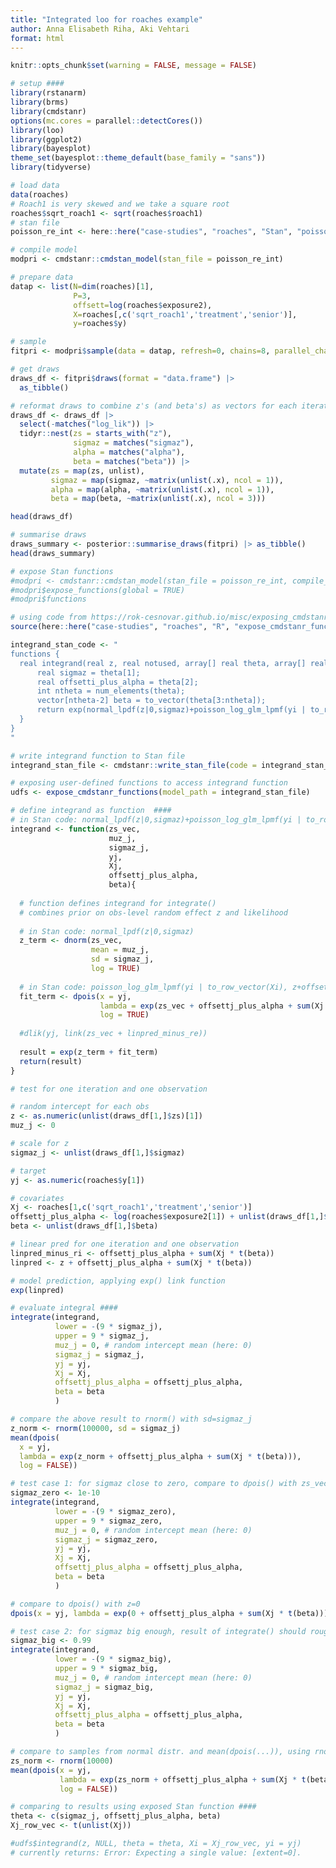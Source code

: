 ```yaml
---
title: "Integrated loo for roaches example"
author: Anna Elisabeth Riha, Aki Vehtari
format: html
---
```


```r
knitr::opts_chunk$set(warning = FALSE, message = FALSE) 
```

```r
# setup ####
library(rstanarm)
library(brms)
library(cmdstanr)
options(mc.cores = parallel::detectCores())
library(loo)
library(ggplot2)
library(bayesplot)
theme_set(bayesplot::theme_default(base_family = "sans"))
library(tidyverse)
```

```r
# load data
data(roaches)
# Roach1 is very skewed and we take a square root
roaches$sqrt_roach1 <- sqrt(roaches$roach1)
# stan file
poisson_re_int <- here::here("case-studies", "roaches", "Stan", "poisson_re_integrate.stan")
```

```r
# compile model
modpri <- cmdstanr::cmdstan_model(stan_file = poisson_re_int)

# prepare data
datap <- list(N=dim(roaches)[1], 
              P=3,
              offsett=log(roaches$exposure2),
              X=roaches[,c('sqrt_roach1','treatment','senior')],
              y=roaches$y)
```

```r
# sample
fitpri <- modpri$sample(data = datap, refresh=0, chains=8, parallel_chains=4)
```

```r
# get draws
draws_df <- fitpri$draws(format = "data.frame") |>
  as_tibble() 

# reformat draws to combine z's (and beta's) as vectors for each iteration in each chain
draws_df <- draws_df |> 
  select(-matches("log_lik")) |>
  tidyr::nest(zs = starts_with("z"),
              sigmaz = matches("sigmaz"),
              alpha = matches("alpha"),
              beta = matches("beta")) |>
  mutate(zs = map(zs, unlist),
         sigmaz = map(sigmaz, ~matrix(unlist(.x), ncol = 1)),
         alpha = map(alpha, ~matrix(unlist(.x), ncol = 1)),
         beta = map(beta, ~matrix(unlist(.x), ncol = 3)))

head(draws_df)
```

```r
# summarise draws
draws_summary <- posterior::summarise_draws(fitpri) |> as_tibble()
head(draws_summary)
```

```r
# expose Stan functions
#modpri <- cmdstanr::cmdstan_model(stan_file = poisson_re_int, compile_standalone = TRUE)
#modpri$expose_functions(global = TRUE)
#modpri$functions

# using code from https://rok-cesnovar.github.io/misc/exposing_cmdstanr_udf.html
source(here::here("case-studies", "roaches", "R", "expose_cmdstanr_functions.R"))

integrand_stan_code <- "
functions {
  real integrand(real z, real notused, array[] real theta, array[] real Xi, array[] int yi) {
      real sigmaz = theta[1];
      real offsetti_plus_alpha = theta[2]; 
      int ntheta = num_elements(theta);
      vector[ntheta-2] beta = to_vector(theta[3:ntheta]);
      return exp(normal_lpdf(z|0,sigmaz)+poisson_log_glm_lpmf(yi | to_row_vector(Xi), z+offsetti_plus_alpha, beta));
  }
}
"

# write integrand function to Stan file 
integrand_stan_file <- cmdstanr::write_stan_file(code = integrand_stan_code)

# exposing user-defined functions to access integrand function 
udfs <- expose_cmdstanr_functions(model_path = integrand_stan_file)
```

```r
# define integrand as function  ####
# in Stan code: normal_lpdf(z|0,sigmaz)+poisson_log_glm_lpmf(yi | to_row_vector(Xi), z+offsetti_plus_alpha, beta)
integrand <- function(zs_vec, 
                      muz_j, 
                      sigmaz_j,
                      yj, 
                      Xj,
                      offsettj_plus_alpha,
                      beta){
  
  # function defines integrand for integrate()
  # combines prior on obs-level random effect z and likelihood
  
  # in Stan code: normal_lpdf(z|0,sigmaz)
  z_term <- dnorm(zs_vec,
                  mean = muz_j, 
                  sd = sigmaz_j,
                  log = TRUE)
  
  # in Stan code: poisson_log_glm_lpmf(yi | to_row_vector(Xi), z+offsetti_plus_alpha, beta)
  fit_term <- dpois(x = yj, 
                    lambda = exp(zs_vec + offsettj_plus_alpha + sum(Xj * t(beta))),
                    log = TRUE)
  
  #dlik(yj, link(zs_vec + linpred_minus_re))
  
  result = exp(z_term + fit_term)
  return(result)
}

```

```r
# test for one iteration and one observation

# random intercept for each obs
z <- as.numeric(unlist(draws_df[1,]$zs)[1]) 
muz_j <- 0

# scale for z 
sigmaz_j <- unlist(draws_df[1,]$sigmaz) 

# target
yj <- as.numeric(roaches$y[1]) 

# covariates
Xj <- roaches[1,c('sqrt_roach1','treatment','senior')]
offsettj_plus_alpha <- log(roaches$exposure2[1]) + unlist(draws_df[1,]$alpha)
beta <- unlist(draws_df[1,]$beta)

# linear pred for one iteration and one observation
linpred_minus_ri <- offsettj_plus_alpha + sum(Xj * t(beta))
linpred <- z + offsettj_plus_alpha + sum(Xj * t(beta))

# model prediction, applying exp() link function 
exp(linpred)
```

```r
# evaluate integral ####
integrate(integrand, 
          lower = -(9 * sigmaz_j), 
          upper = 9 * sigmaz_j,
          muz_j = 0, # random intercept mean (here: 0)
          sigmaz_j = sigmaz_j, 
          yj = yj, 
          Xj = Xj,
          offsettj_plus_alpha = offsettj_plus_alpha,
          beta = beta
          )
```

```r
# compare the above result to rnorm() with sd=sigmaz_j
z_norm <- rnorm(100000, sd = sigmaz_j)
mean(dpois(
  x = yj, 
  lambda = exp(z_norm + offsettj_plus_alpha + sum(Xj * t(beta))),
  log = FALSE))
```

```r
# test case 1: for sigmaz close to zero, compare to dpois() with zs_vec = 0 
sigmaz_zero <- 1e-10
integrate(integrand, 
          lower = -(9 * sigmaz_zero), 
          upper = 9 * sigmaz_zero,
          muz_j = 0, # random intercept mean (here: 0)
          sigmaz_j = sigmaz_zero, 
          yj = yj, 
          Xj = Xj,
          offsettj_plus_alpha = offsettj_plus_alpha,
          beta = beta
          )

# compare to dpois() with z=0
dpois(x = yj, lambda = exp(0 + offsettj_plus_alpha + sum(Xj * t(beta))), log = FALSE)
```

```r
# test case 2: for sigmaz big enough, result of integrate() should roughly be the same as mean(dpois()) with zs_vec = rnorm(10000)
sigmaz_big <- 0.99
integrate(integrand, 
          lower = -(9 * sigmaz_big), 
          upper = 9 * sigmaz_big,
          muz_j = 0, # random intercept mean (here: 0)
          sigmaz_j = sigmaz_big, 
          yj = yj, 
          Xj = Xj,
          offsettj_plus_alpha = offsettj_plus_alpha,
          beta = beta
          )

# compare to samples from normal distr. and mean(dpois(...)), using rnorm() defaults means that we assume sigmaz=1
zs_norm <- rnorm(10000) 
mean(dpois(x = yj, 
           lambda = exp(zs_norm + offsettj_plus_alpha + sum(Xj * t(beta))),
           log = FALSE))
```

```r
# comparing to results using exposed Stan function ####
theta <- c(sigmaz_j, offsettj_plus_alpha, beta)
Xj_row_vec <- t(unlist(Xj))

#udfs$integrand(z, NULL, theta = theta, Xi = Xj_row_vec, yi = yj)
# currently returns: Error: Expecting a single value: [extent=0].
```





